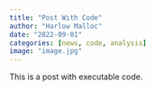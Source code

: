 ```yaml
---
title: "Post With Code"
author: "Harlow Malloc"
date: "2022-09-01"
categories: [news, code, analysis]
image: "image.jpg"
---
```


This is a post with executable code.
